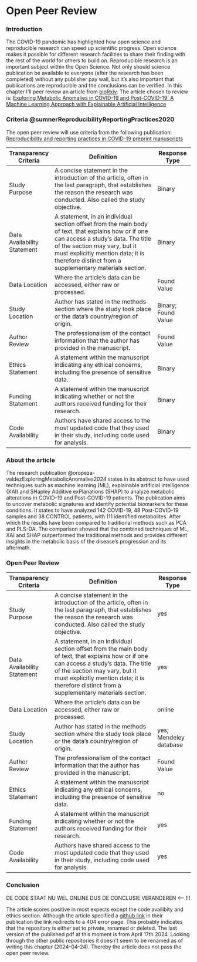 # Open Peer Review {#04} 
<!-- article to review: https://doi.org/10.1101/2024.04.15.589583 -->
<!-- review criteria: https://doi.org/10.1101/2020.03.24.20042796 -->

### Introduction

<p class="justify">The COVID-19 pandemic has highlighted how open science and reproducible research can speed up scientific progress. Open science makes it possible for different research facilities to share their finding with the rest of the world for others to build on. Reproducible research is an important subject within the Open Science. Not only should science publication be available to everyone (after the research has been completed) without any publisher pay wall, but it's also important that publications are reproducible and the conclusions can be verified. In this chapter I'll peer review an article from [bioRxiv](https://www.biorxiv.org/). The article chosen to review is: [Exploring Metabolic Anomalies in COVID-19 and Post-COVID-19: A Machine Learning Approach with Explainable Artificial Intelligence](https://doi.org/10.1101/2024.04.15.589583)</p>

### Criteria @sumnerReproducibilityReportingPractices2020

<p class="justify">The open peer review will use criteria from the following publication: [Reproducibility and reporting practices in COVID-19 preprint manuscripts](https://doi.org/10.1101/2020.03.24.20042796)</p>

| Transparency Criteria| Definition       | Response Type|
|---------|-------------------------------|----------|
|Study Purpose |A concise statement in the introduction of the article, often in the last paragraph, that establishes the reason the research was conducted. Also called the study objective.| Binary| 
|Data Availability Statement | A statement, in an individual section offset from the main body of text, that explains how or if one can access a study’s data. The title of the section may vary, but it must explicitly mention data; it is therefore distinct from a supplementary materials section.| Binary|
|Data Location | Where the article’s data can be accessed, either raw or processed.| Found Value|
|Study Location| Author has stated in the methods section where the study took place or the data’s country/region of origin.| Binary; Found Value|
|Author Review| The professionalism of the contact information that the author has provided in the manuscript.|Found Value|
|Ethics Statement | A statement within the manuscript indicating any ethical concerns, including the presence of sensitive data.|Binary|
|Funding Statement| A statement within the manuscript indicating whether or not the authors received funding for their research.|Binary|
Code Availability | Authors have shared access to the most updated code that they used in their study, including code used for analysis. |Binary|

### About the article

<p class="justify">The research publication @oropeza-valdezExploringMetabolicAnomalies2024 states in its abstract to have used techniques such as machine learning (ML), explainable artificial intelligence (XAI) and SHapley Additive exPlanations (SHAP) to analyze metabolic alterations in COVID-19 and Post-COVID-19 patients. The publication aims to uncover metabolic signatures and identify potential biomarkers for these conditions. It states to have analyzed 142 COVID-19, 48 Post-COVID-19 samples and 38 CONTROL patients, with 111 identified metabolites. After which the results have been compared to traditional methods such as PCA and PLS-DA. The comparison showed that the combined techniques of ML, XAI and SHAP outperformed the traditional methods and provides different insights in the metabolic basis of the disease’s progression and its aftermath.</p>

### Open Peer Review

| Transparency Criteria| Definition       | Response Type|
|---------|-------------------------------|----------|
|Study Purpose |A concise statement in the introduction of the article, often in the last paragraph, that establishes the reason the research was conducted. Also called the study objective.| yes| 
|Data Availability Statement | A statement, in an individual section offset from the main body of text, that explains how or if one can access a study’s data. The title of the section may vary, but it must explicitly mention data; it is therefore distinct from a supplementary materials section.| yes|
|Data Location | Where the article’s data can be accessed, either raw or processed.| online|
|Study Location| Author has stated in the methods section where the study took place or the data’s country/region of origin.| yes; Mendeley database|
|Author Review| The professionalism of the contact information that the author has provided in the manuscript.|Found Value|
|Ethics Statement | A statement within the manuscript indicating any ethical concerns, including the presence of sensitive data.|no|
|Funding Statement| A statement within the manuscript indicating whether or not the authors received funding for their research.|yes|
Code Availability | Authors have shared access to the most updated code that they used in their study, including code used for analysis. |yes|

### Conclusion
<p class="important">DE CODE STAAT NU WEL ONLINE DUS DE CONCLUSIE VERANDEREN <-- !!!</p>

<p class="justify">The article scores positive in most expects except the code availibity and ethics section. Although the article specified a [github link](https://github.com/resendislab/POST_COVID_Metabolome_MachineLearning) in their publication the link redirects to a 404 error page. This probably indicates that the repository is either set to private, renamed or deleted. The last version of the published pdf at this moment is from April 17th 2024. Looking through the other public repositories it doesn't seem to be renamed as of writing this chapter (2024-04-24). Thereby the article does not pass the open peer review.</p>
